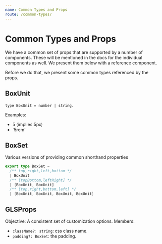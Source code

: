 ```yaml
---
name: Common Types and Props
route: /common-types/
---
```


# Common Types and Props
We have a common set of props that are supported by a number of components. These will be mentioned in the docs for the individual components as well. We present them below with a reference component.

Before we do that, we present some common types referenced by the props.

## BoxUnit
`type BoxUnit = number | string`. 

Examples: 
* 5 (implies 5px)
* '5rem'

## BoxSet

Various versions of providing common shorthand properties

```ts
export type BoxSet =
  /** top,right,left,bottom */
  | BoxUnit
  /** [topBottom,leftRight] */
  | [BoxUnit, BoxUnit]
  /** [top,right,bottom,left] */
  | [BoxUnit, BoxUnit, BoxUnit, BoxUnit]
```


## GLSProps
Objective: A consistent set of customization options. Members:

* `className?: string`: css class name.
* `padding?: BoxSet`: the padding.